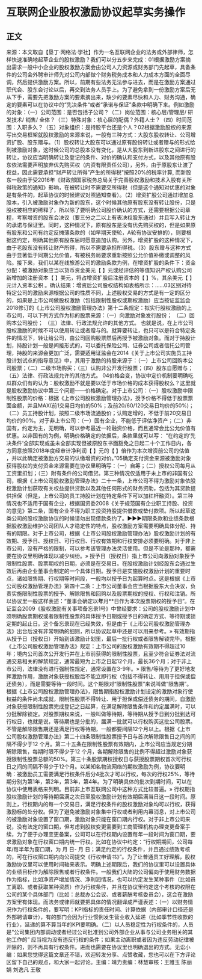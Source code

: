 # 互联网企业股权激励协议起草实务操作
## 正文
来源：本文取自【垦丁·网络法·学社】作为一名互联网企业的法务或外部律师，怎样快速准确地起草企业的股权激励？我们可以分五步来完成：01根据激励方案摘出需求一般中小企业的股权激励方案会由公司人力资源或财务部门先起草，具备条件的公司会外聘审计师先对公司内部做个财务税务成本和人力成本方面的全面尽调，然后提供激励方案。所以，前期有些法务无法参与进去，而是在激励方案通过职代会、股东会讨论以后，再交到法务人员手上。为了避免拿到一份激励方案后无从下手，需要先把激励方案的要素摘出来，缺少的要素尽快和人力、财务沟通，确定的要素可以在协议中的“先决条件“或者“承诺与保证”条款中明确下来。例如激励的对象：（一）公司范围：是否包括子公司？（二）岗位范围：核心层/管理层/ 研发技术/ 销售/ 全体？（三）特殊对象：核心层的配偶？外籍人士？（四）时间范围：入职多久？（五）对象组织：是持股平台还是个人？02根据激励股权的来源写出交易框架就股权激励的来源来说，一般有三种方式：大股东股权转让、公司增资扩股、股东赠与。（1）股权转让大股东可以通过原有股份转让或者赠与的形式给到被激励对象，这时候公司的总股本没有变化，是从大股东到新进股东之间进行的转让，协议应当明确转让及登记的条件、对价的确认和支付方式，以及其他原有股东依法需要声明放弃优先购买权（内资有限责任公司），另外，由于原股东让渡了权益，因此需要承担“财产转让所得”产生的所得税"按照20%的税率计算, 而新股东一般由于受2016年《财政部国家税务总局关于完善股权激励和技术入股有关所得税政策的通知》影响，在被转让时不需要交所得税（但是这个通知对优惠的对象是有条件的，起草协议的时候建议对照通知查看）。（2）增资扩股公司通过增加总股本，引入被激励对象作为新的股东，这个时候其他原有股东没有转让股份，只是股权被相应的稀释了，所以除了要明确公司股价确认的方式，还需要根据公司章程，考察增资的股东会决议（要三分之二以上有表决权股东通过）并且写入转让方的承诺与保证里。同时，这种情况下，原有股东是没有优先购买权的，但是如果原有股东和公司有约定反摊薄条款的（如早期天使轮，A轮有协议安排的），则要根据这约定，明确其他原有股东届时愿意追加认购。另外，增资扩股的这种情况下，由于老股东没有转让财产所得，所以不需要承担所得税。（3）股东赠与这种方式由于显著低于同期公允价值，有被税务局要求重新按照公允价值补缴或调整的风险。接下来，我们以某在线旅游公司的激励条款为例，在增资扩股的条件下：资金分配：被激励对象应当以货币资金美元【     】元或经评估的等值知识产权认购公司新增加的注册资本【     】美元，将占增资扩股后注册资本的【     】%，其余美元【     】元计入资本公积 。确认结果：增资后公司股权结构如表格所示：……03区别对待特定公司的激励来源根据公司的性质不同，上述股权交易的方式是有一定的区分的，如果是上市公司做股权激励（包括限制性股权或期权激励）应当按证监监会2018修订的《上市公司股权激励管理办法》第十二条规定：拟实行股权激励的上市公司，可以下列方式作为标的股票来源：（一）向激励对象发行股份； （二）回购本公司股份； （三）法律、行政法规允许的其他方式。  也就是说，在上市公司股权激励的时候不可以使用转让或者赠与的。就算要转让，也只可以是符合特定条件的情况下，转让给公司，由公司回购股票然后再授予被激励对象。而对于持股计划，持股计划一般是间接形式的，可以委托保险公司、证券公司或者信托公司管理，持股的来源会更加广泛，需要适用证监会在2014《关于上市公司实施员工持股计划试点的指导意见》中，其用于激励的持股来源于：（一）上市公司回购本公司股票；（二）二级市场购买；（三）认购非公开发行股票；（四）股东自愿赠与；（五）法律、行政法规允许的其他方式。 04价格会变，协议中定价机制要明确吃瓜群众们有的认为：股权激励不就是要以低于市场价格的成本获得股权么？这里就是股权激励协议中第三个问题——价格确定。对于上市公司：（一）股权激励中限制性股票的价格：根据《上市公司股权激励管理办法》，授予价格不得低于股票票面金额，并且MAX(前1交易日均价的50%；及前20/60/120交易日均价的50%)；（二）员工持股计划，按照二级市场流通股价；认购定增的，不低于前20交易日均价的90%。对于非上市公司：（一）国有企业，不能低于评估净资产；（二）非国有，约定为主，无明确，可以参考最近一轮融资价格，而且通常会比公允价值有优惠。以非国有的为例，明确价格确定的依据后，条款里就可以写：  “在约定的‘先决条件’全部实现或虽未全部实现但被原股东书面豁免之日起二十个工作日内，各方同意按照2018年度经审计净利润【   】元的【   】倍作为本次增资前公司的估值 ，并以此确定被激励方交易的认缴增资的对价。”05确定支付资金来源被激励对象获得股权的支付资金来源需要在协议里明确写：（一）自筹；（二）授权公司每月从工资里扣划；（三）附有条件的公司借贷。第三种情况仅适用于未上市的非国有公司，根据《上市公司股权激励管理办法》二十一条，上市公司不得为激励对象依股权激励计划获取有关权益提供贷款以及其他任何形式的财务资助，包括为其贷款提供担保（但是，上市公司的员工持股计划在特定条件下可以加杠杆融资）。第三种情况也不适用于国有企业，根据国资委2008《关于规范国有企业职工持股、投资的意见》第二条，国有企业不得为职工投资持股提供借款或垫付款项。所以起草这类公司的股权激励协议的时候请勿出现借款条约了。►►►期限条款和业绩条款根据股权激励维护公司团队人才稳定性的特点，股权激励方案需要明确具体分配、持有的期限。对于上市公司，根据《上市公司股权激励管理办法》股权激励计划的有效期、授予日、授权日、可行权日、行权有效期和行权安排必须要明确。对于非上市公司，没有严格的限制，可以参考该管理办法灵活使用。但是不论是那种，都需要在协议里明确体现以减少纠纷。» 授予日（授权日）指上市公司向激励对象授予限制性股票、股票期权的日期，必须是在交易日。在股权激励计划经股东会通过生效后再由企业董事会制定的一个具体日期。授予日是实施股权激励计划的重要时点，诸如限售期、行权期等时间段，一般均以授予日为起算时点。这是根据《上市公司股权激励管理办法》第四十二条：上市公司董事会应当根据股东大会决议，负责实施限制性股票的授予、解除限售和回购以及股票期权的授权、行权和注销。所以协议里一般这样表述：“董事会确定以**年**月**日作为本次股票期权的授予日”。在证监会2009《股权激励有关事项备忘录1号》中曾经要求：公司的股权激励计划中须明确股票期权或者限制性股票的具体授予日期或授予日的确定方式、等待期或锁定期的起止日。这个备忘录现在已经失效，但是由于《上市公司股权激励管理办法》出台后没有非常明确的细则，所以协议起草中还是可以用来参考。» 有效期指从授予日（授权日）开始到该激励计划里，最后一批行权或者限售解锁完毕。根据《上市公司股权激励管理办法》规定：上市公司的股权激励有效期不得超过10年；境内公司首次公开发行并在上市前获得的限制性股票，且至少符合证券法对流通交易相关的解禁规定，通常最短为上市之日起12个月，最长36个月；对于非上市公司，法律没有进行强制性规定，通常设置在3-9年。» 限售/等待为了更好地发挥激励作用，激励对象获授权股后不能立即行权（包括不得转让、⽤用于担保或偿还债务），而是需要等待一段时间。这个期限对“限制性股票”来说叫做“限售期”。根据《上市公司股权激励管理办法》，限售期指股权激励计划设定的激励对象行使权益的条件尚未成就，限制性股票不得转让、用于担保或偿还债务的期间，自激励对象获授限制性股票完成登记之日起算，在满足解除限售条件和约定届满时，可以分批解除锁定。对股票期权来说，一般叫做等待期，等待期从授予日到分批到达可行权日，也就是说，等待期也是分批的，届满一批就可以行权购买这批公司股票。不管是解除限售期还是满足行权等待期，一般都要间隔12个月以上。根据《上市公司股权激励管理办法》第二十四条限制性股票授予日与首次解除限售日之间的间隔不得少于12 个月。第二十五条在限制性股票有效期内，上市公司应当规定分期解除限售，每期时限不得少于12 个月，各期解除限售的比例不得超过激励对象获授限制性股票总额的50%。第三十条股票期权授权日与获授股票期权首次可行权日之间的间隔不得少于12个月。以某知名物流网络的期权激励为例，协议要明确：被激励员工需要满足行权条件后分4批次才可以行权，每次的行权25%，等待期分别为第1年，第2年，第3年，第4年。为了明确具体的批次到期时间，可以在协议中使用表格来列明。目前非上市互联网公司中这种方式比较普遍。» 行权期指股权激励计划的等待期届满之次日至股权激励计划有效期届满当日这一段时间。原则上，行权期内的每一个交易日，满足行权条件的股权激励对象均可以行权，获得激励标的处分权。但为了避免被激励对象集中行权或者利用内幕消息，对上市公司的被激励对象设置了窗口期，激励对象只能在窗口期内行权。对于非上市公司来说，没有法定的窗口期，但考虑到股权变更需要到工商管理机构办理变更备案手续，为了便于办理变更备案，公司可以在行权期内设置每年一段时间为窗口期，要求激励对象在行权窗口期内统一行权。比如在协议中约定：“行权期期间，公司每年/每半年为窗口期，为    月 日-  月 日；满足约定的行权条件，并且通过绩效考核的，可在行权窗口期内向公司提交《行权申请书》”。为了让普通员工好理解，股权激励协议里可以使用时间轴来表示。明确上述期限后，我们的协议里可以设置具体的业绩目标作为解除限售或者行权条件。一般我们大陆的公司偏向于使用财务数据作为指标，比如净资产增加情况、净利润情况，也可以约定发生某种事件（比如员工离职、或者获取某种资质）作为行权条件，并且在协议里约定这个考核的权限在公司的某个具体部门（比如：总裁办公会议、或者薪酬考核委员会），这会在激励方案里有体现。而法务或律师就要把具体的情况翻译成严谨表述：（一）以财务情况作为行权条件的，要写明：KPI指标的责任时间、计算依据（内部审计口径还是外部聘请审计），有的部门会因为行业惯例发生营业收入延递（比如季节性收款的行业），延递的算不算当年的KPI要明确。（二）以人员稳定性为行权条件的，人员是“公司集团内部调动或者经过公司批准到公司外部企业从事与公司业务相关的其他工作的” 应当视为没有违反行权的条件；如果主动离职或者因为违反劳动纪律被开除的，则不再具有行权条件。进而也需要在协议里也明确退出的方式。无讼小编：如果您觉得这篇文章还不错，欢迎转发分享、点赞收藏，您也可以在下方评论区留下自己的观点，和大家一起讨论。主编：靖力责编：林慧审核：王雅玉 陈丽娟 刘逸凡 王敬